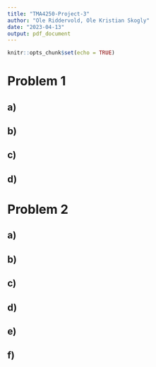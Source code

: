 ```yaml
---
title: "TMA4250-Project-3"
author: "Ole Riddervold, Ole Kristian Skogly"
date: "2023-04-13"
output: pdf_document
---
```


```r
knitr::opts_chunk$set(echo = TRUE)
```

# Problem 1

## a)

## b)

## c)

## d)


# Problem 2

## a)

## b)

## c)

## d)

## e)

## f)
